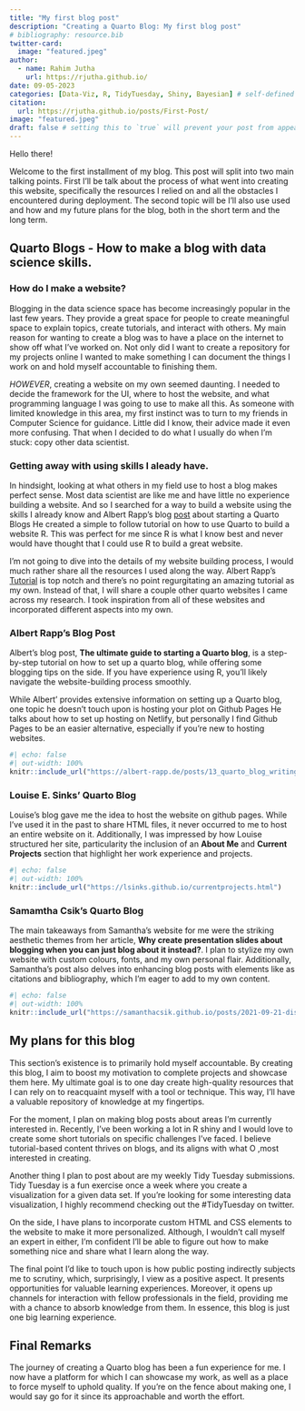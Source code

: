 ```yaml
---
title: "My first blog post"
description: "Creating a Quarto Blog: My first blog post"
# bibliography: resource.bib
twitter-card:
  image: "featured.jpeg"
author:
  - name: Rahim Jutha
    url: https://rjutha.github.io/
date: 09-05-2023
categories: [Data-Viz, R, TidyTuesday, Shiny, Bayesian] # self-defined categories
citation:
  url: https://rjutha.github.io/posts/First-Post/
image: "featured.jpeg"
draft: false # setting this to `true` will prevent your post from appearing on your listing page until you're ready
---
```


Hello there!

Welcome to the first installment of my blog. This post will split into two main talking points. First I'll be talk about the process of what went into creating this website, specifically the resources I relied on and all the obstacles I encountered during deployment. The second topic will be I'll also use used and how and my future plans for the blog, both in the short term and the long term.

## Quarto Blogs - How to make a blog with data science skills.

### How do I make a website?

Blogging in the data science space has become increasingly popular in the last few years. They provide a great space for people to create meaningful space to explain topics, create tutorials, and interact with others. My main reason for wanting to create a blog was to have a place on the internet to show off what I've worked on. Not only did I want to create a repository for my projects online I wanted to make something I can document the things I work on and hold myself accountable to finishing them.

*HOWEVER*, creating a website on my own seemed daunting. I needed to decide the framework for the UI, where to host the website, and what programming language I was going to use to make all this. As someone with limited knowledge in this area, my first instinct was to turn to my friends in Computer Science for guidance. Little did I know, their advice made it even more confusing. That when I decided to do what I usually do when I'm stuck: copy other data scientist.

### Getting away with using skills I aleady have.

In hindsight, looking at what others in my field use to host a blog makes perfect sense. Most data scientist are like me and have little no experience building a website. And so I searched for a way to build a website using the skills I already know and Albert Rapp's blog [post](https://albert-rapp.de/posts/13_quarto_blog_writing_guide/13_quarto_blog_writing_guide.html) about starting a Quarto Blogs He created a simple to follow tutorial on how to use Quarto to build a website R. This was perfect for me since R is what I know best and never would have thought that I could use R to build a great website.

I'm not going to dive into the details of my website building process, I would much rather share all the resources I used along the way. Albert Rapp's [Tutorial](https://albert-rapp.de/posts/13_quarto_blog_writing_guide/13_quarto_blog_writing_guide.html) is top notch and there's no point regurgitating an amazing tutorial as my own. Instead of that,  I will share a couple other quarto websites I came across my research. I took inspiration from all of these websites and incorporated different aspects into my own.

### Albert Rapp's Blog Post

Albert's blog post, **The ultimate guide to starting a Quarto blog**, is a step-by-step tutorial on how to set up a quarto blog, while offering some blogging tips on the side. If you have experience using R, you'll likely navigate the website-building process smoothly.

While Albert' provides extensive information on setting up a Quarto blog, one topic he doesn't touch upon is hosting your plot on Github Pages He talks about how to set up hosting on Netlify, but personally I find Github Pages to be an easier alternative, especially if you're new to hosting websites.

```r
#| echo: false
#| out-width: 100%
knitr::include_url("https://albert-rapp.de/posts/13_quarto_blog_writing_guide/13_quarto_blog_writing_guide.html")
```

### Louise E. Sinks' Quarto Blog

Louise's blog gave me the idea to host the website on github pages. While I've used it in the past to share HTML files, it never occurred to me to host an entire website on it. Additionally, I was impressed by how Louise structured her site, particularity the inclusion of an **About Me** and **Current Projects** section that highlight her work experience and projects.


```r
#| echo: false
#| out-width: 100%
knitr::include_url("https://lsinks.github.io/currentprojects.html")
```

### Samamtha Csik's Quarto Blog

The main takeaways from Samantha's website for me were the striking aesthetic themes from her article, **Why create presentation slides about blogging when you can just blog about it instead?**. I plan to stylize my own website with custom colours, fonts, and my own personal flair. Additionally, Samantha's post also delves into enhancing blog posts with elements like as citations and bibliography, which I'm eager to add to my own content.

```r
#| echo: false
#| out-width: 100%
knitr::include_url("https://samanthacsik.github.io/posts/2021-09-21-distill-blogs")
```

## My plans for this blog

This section's existence is to primarily hold myself accountable. By creating this blog, I aim to boost my motivation to complete projects and showcase them here. My ultimate goal is to one day create high-quality resources that I can rely on to reacquaint myself with a tool or technique. This way, I'll have a valuable repository of knowledge at my fingertips.

For the moment, I plan on making blog posts about areas I'm currently interested in. Recently, I've been working a lot in R shiny and I would love to create some short tutorials on specific challenges I've faced. I believe tutorial-based content thrives on blogs, and its aligns with what O
,most interested in creating.

Another thing I plan to post about are my weekly Tidy Tuesday submissions. Tidy Tuesday is a fun exercise once a week where you create a visualization for a given data set. If you're looking for some interesting data visualization, I highly recommend checking out the #TidyTuesday on twitter.

On the side, I have plans to incorporate custom HTML and CSS elements to the website to make it more personalized. Although, I wouldn't call myself an expert in either, I'm confident I'll be able to figure out how to make something nice and share what I learn along the way.

The final point I'd like to touch upon is how public posting indirectly subjects me to scrutiny, which, surprisingly, I view as a positive aspect. It presents opportunities for valuable learning experiences. Moreover, it opens up channels for interaction with fellow professionals in the field, providing me with a chance to absorb knowledge from them. In essence, this blog is just one big learning experience.

## Final Remarks

The journey of creating a Quarto blog has been a fun experience for me. I now have a platform for which I can showcase my work, as well as a place to force myself to uphold quality. If you're on the fence about making one, I would say go for it since its approachable and worth the effort.